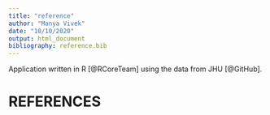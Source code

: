 ```yaml
---
title: "reference"
author: "Manya Vivek"
date: "10/10/2020"
output: html_document
bibliography: reference.bib
---
```


Application written in R [@RCoreTeam] using the data from JHU [@GitHub].

# REFERENCES
